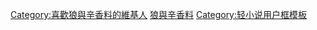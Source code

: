 {{Userbox
  |id= 狼と香辛料
  |id-s= 11
  |id-c = #FFFFFF
  |info = 這位用戶是'''[[狼與辛香料]]'''書迷
  |info-c = #d7df01
  |border-c = #440000
}}<includeonly>[[Category:喜歡狼與辛香料的維基人]]</includeonly><noinclude>
[[Category:書本用戶框模板|狼與辛香料]]
[[Category:轻小说用户框模板]]
</noinclude>
